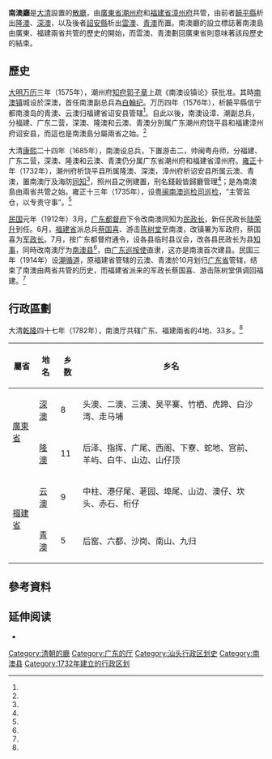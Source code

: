 {{Infobox Former Subdivision
|conventional_long_name = 南澳廳
|common_name = 南澳廳
|subdivision = [[厅_(行政区划)|散廳]]
|nation = {{QING}}
|year_start = 1732年
|year_end = 1912年
|country = 中國
|p1 = 饒平縣
|flag_p1 = Flag of the Qing Dynasty (1889-1912).svg
|p2 = 詔安縣
|flag_p2 = Flag of the Qing Dynasty (1889-1912).svg
|s1 = 南澳县
|flag_s1 = Flag of China (1912–1928).svg
|today = {{PRC}}[[广东省|广东省]][[汕头市|汕头市]][[南澳县|南澳县]]
}}
'''南澳廳'''是[[清朝|大清]]設置的[[厅_(行政区划)|散廳]]，由[[廣東省_(清)|廣東省]][[潮州府|潮州府]]和[[福建省_(清)|福建省]][[漳州府|漳州府]]共管，由前者[[饒平縣|饒平縣]]析出[[隆澳|隆澳]]、[[深澳_(南澳)|深澳]]，以及後者[[詔安縣|詔安縣]]析出[[雲澳|雲澳]]、[[青澳|青澳]]而置。南澳廳的設立標誌著南澳島由廣東、福建兩省共管的歷史的開始，而雲澳、青澳劃回廣東省則意味著該段歷史的結束。

== 歷史 ==
[[明朝|大明]][[万历|万历]]三年（1575年），潮州府[[知府|知府]][[郭子章|郭子章]]上疏《南澳设镇论》获批准。其時[[南澳镇_(明朝)|南澳镇]]城设於深澳，首任南澳副总兵為[[白翰纪|白翰纪]]。万历四年（1576年），析饒平縣信宁都南澳岛的青澳、云澳归福建省诏安县管辖<ref name="潮州"/>。自此以後，南澳设漳、潮副总兵，分福建、广东二营，深澳、隆澳和云澳、青澳分別属广东潮州府饶平县和福建漳州府诏安县，而這也是南澳島分屬兩省之始。<ref name="县志"/>

大清[[康熙|康熙]]二十四年（1685年），南澳设总兵，下置游击二，帅闽粤舟师，分福建、广东二营，深澳、隆澳和云澳、青澳仍分属广东省潮州府和福建省漳州府。[[雍正|雍正]]十年（1732年），潮州府析饶平县所属隆澳、深澳，漳州府析诏安县所属云澳、青澳，置南澳厅及海防[[同知|同知]]<ref name="潮州"/>，照州县之例建置，刑名錢穀皆歸廳管理<ref name="潮僑"/>；是為南澳島由兩省共管之始。雍正十三年（1735年），设[[粤闽南澳巡检司巡检|粤闽南澳巡检司巡检]]，“主管监仓，以专责守事”。<ref name="县志"/>

[[民國紀年|民国]]元年（1912年）3月，[[广东都督府|广东都督府]]下令改南澳同知为[[民政长|民政长]]，新任民政长[[陆荣升|陆荣升]]到任。6月，[[福建省_(中華民國)|福建省]]派总兵[[蔡国喜|蔡国喜]]、游击[[陈树堂|陈树堂]]至南澳，改镇署为军政府，蔡国喜为[[军政长|军政长]]。7月，按广东都督府通令，设各县临时县议会，改各县民政长为县[[知事|知事]]，同時改南澳厅为[[南澳县|南澳县]]<ref name="潮僑"/>，由[[广东巡按使|广东巡按使]]直隶，这亦是南澳首次建县。民国三年（1914年）设[[潮循道|潮循道]]，原福建省管辖的云澳、青澳於10月划归[[廣東省_(中華民國)|广东省]]管辖，结束了南澳由两省共管的历史，而福建省派来的军政长蔡国喜、游击陈树堂俱调回福建。<ref name="县志"/>

== 行政區劃 ==
大清[[乾隆|乾隆]]四十七年（1782年），南澳厅共辖广东、福建兩省的4地、33乡。<ref name="县志"/>
{| class="wikitable"
!屬省
!地名
!乡数
!乡名
|-
|rowspan=2|[[廣東省_(清)|廣東省]]
|[[深澳_(南澳)|深澳]]
|8
|头澳、二澳、三澳、吴平寨、竹栖、虎蹄、白沙湾、走马埔
|-
|[[隆澳|隆澳]]
|11
|后泽、指挥、广尾、西阁、下寮、蛇地、宫前、羊屿、白牛、山边、山仔顶
|-
|rowspan=2|[[福建省_(清)|福建省]]
|[[云澳|云澳]]
|9
|中柱、港仔尾、荖园、埠尾、山边、澳仔、坎头、赤石、桁仔
|-
|[[青澳|青澳]]
|5
|后窑、六都、沙岗、南山、九归
|}

== 參考資料 ==
{{reflist|refs=
<ref name="县志">{{cite book|title=南澳县志|isbn=7-101-02542-0|publisher=中华书局|year=2000|editor=南澳县地方志编纂委员会}}</ref>
<ref name="潮州">{{cite book|page=30|title=香港潮州商會九十年發展史|author=周佳榮|publisher=中華書局（香港）出版有限公司|date=2012-07-16|accessdate=2019-10-26|url=https://books.google.com.hk/books?id=RKPTBAAAQBAJ|isbn=9789888181636|archive-date=2021-12-21|archive-url=https://web.archive.org/web/20211221233611/https://books.google.com.hk/books?id=RKPTBAAAQBAJ|dead-url=no}}</ref>
<ref name="潮僑">{{cite book|page=21|title=潮僑溯源集|author=潘醒農|publisher=八方文化企業公司|year=1993|accessdate=2019-10-26|url=https://books.google.com.hk/books?id=2xMmJ7rrVxkC|isbn=9789814285001|archive-date=2021-11-22|archive-url=https://web.archive.org/web/20211122005636/https://books.google.com.hk/books?id=2xMmJ7rrVxkC|dead-url=no}}</ref>
}}

==延伸阅读==
*{{cite journal |author=刘灵坪 |title=清代南澳厅考 |url=https://kns.cnki.net/kcms/detail/detail.aspx?dbcode=CJFD&filename=LSDL201000015&dbname=CJFDN0911&uid=WEEvREcwSlJHSldSdmVqeVpQWEhjK2RoK29vVWNjMWsvUjNJbmNVek1VOD0%3D%249A4hF_YAuvQ5obgVAqNKPCYcEjKensW4IQMovwHtwkF4VYPoHbKxJw!! |journal=历史地理 第24辑 |location=[[上海市|上海]] |publisher=[[上海人民出版社|上海人民出版社]] |date=2010 |isbn=978-7-208-09179-5 |page=200-205 }}

{{start box}}
{{s-off|{{QING}}[[廣東省_(清)|廣東省]]和[[福建省_(清)|福建省]]共管的[[厅_(行政区划)|廳]]}}
{{s-before|[[饒平縣|饒平縣]]<br>[[詔安縣|詔安縣]]|（{{QING}}）}}
{{s-title|南澳廳}}
{{s-after|[[南澳县|南澳县]]|（{{ROC-1912}}）}}
{{end box}}
[[Category:清朝的廳|Category:清朝的廳]]
[[Category:广东的厅|Category:广东的厅]]
[[Category:汕头行政区划史|Category:汕头行政区划史]]
[[Category:南澳县|Category:南澳县]]
[[Category:1732年建立的行政区划|Category:1732年建立的行政区划]]